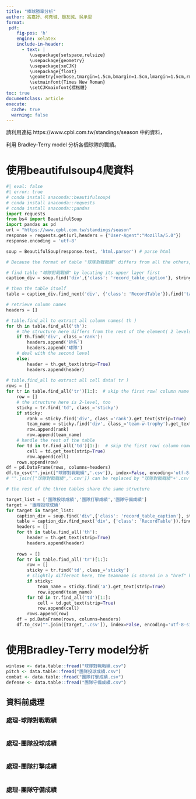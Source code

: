 ```yaml
---
title: "棒球勝率分析"
author: 高嘉妤、柯堯珹、趙友誠、吳承恩
format:
 pdf:
    fig-pos: 'h'
    engine: xelatex
    include-in-header:
      - text: |
         \usepackage{setspace,relsize}
         \usepackage{geometry}
         \usepackage{xeCJK}
         \usepackage{float}
         \geometry{verbose,tmargin=1.5cm,bmargin=1.5cm,lmargin=1.5cm,rmargin=1.5cm}
         \setmainfont{Times New Roman}
         \setCJKmainfont{標楷體}
toc: true
documentclass: article
execute: 
  cache: true
  warning: false
---
```

請利用連結 https://www.cpbl.com.tw/standings/season 中的資料，

利用 Bradley-Terry model 分析各個球隊的戰績。

# 使用beautifulsoup4爬資料

```python
#| eval: false
#| error: true
# conda install anaconda::beautifulsoup4
# conda install anaconda::requests
# conda install anaconda::pandas
import requests
from bs4 import BeautifulSoup
import pandas as pd
url = "https://www.cpbl.com.tw/standings/season"
response = requests.get(url,headers = {"User-Agent":"Mozilla/5.0"})
response.encoding = 'utf-8'

soup = BeautifulSoup(response.text, 'html.parser') # parse html

# Because the format of table "球隊對戰戰績" differs from all the others, we handle this seperately.

# find table "球隊對戰戰績" by locating its upper layer first
caption_div = soup.find('div',{'class': 'record_table_caption'}, string="球隊對戰戰績")

# then the table itself
table = caption_div.find_next('div', {'class': 'RecordTable'}).find('table')

# retrieve column names
headers = []

# table.find_all to extract all column names( th )
for th in table.find_all('th'):
    # the structure here differs from the rest of the element( 2 levels )
    if th.find('div', class_='rank'):
        headers.append('排名')
        headers.append('球隊')
    # deal with the second level
    else:
        header = th.get_text(strip=True)
        headers.append(header)
  
# table.find_all to extract all cell data( tr )
rows = []
for tr in table.find_all('tr')[1:]:  # skip the first row( column name )
    row = []
    # the structure here is 2-level, too
    sticky = tr.find('td', class_='sticky')
    if sticky:
        rank = sticky.find('div', class_='rank').get_text(strip=True)
        team_name = sticky.find('div', class_='team-w-trophy').get_text(strip=True)
        row.append(rank)
        row.append(team_name)
    # handle the rest of the table
    for td in tr.find_all('td')[1:]:  # skip the first row( column name )
        cell = td.get_text(strip=True)
        row.append(cell)
    rows.append(row)
df = pd.DataFrame(rows, columns=headers)
df.to_csv("".join(["球隊對戰戰績",'.csv']), index=False, encoding='utf-8-sig')
# "".join(["球隊對戰戰績",'.csv']) can be replaced by "球隊對戰戰績"+'.csv'

# the rest of the three tables share the same structure

target_list = ['團隊投球成績','團隊打擊成績','團隊守備成績']
target = '團隊投球成績'
for target in target_list:
    caption_div = soup.find('div',{'class': 'record_table_caption'}, string=target)
    table = caption_div.find_next('div', {'class': 'RecordTable'}).find('table')
    headers = []
    for th in table.find_all('th'):
        header = th.get_text(strip=True)
        headers.append(header)
  
    rows = []
    for tr in table.find_all('tr')[1:]:
        row = []
        sticky = tr.find('td', class_='sticky')
        # slightly different here, the teamname is stored in a "href" hyperlink
        if sticky:
            team_name = sticky.find('a').get_text(strip=True)
            row.append(team_name)
        for td in tr.find_all('td')[1:]:
            cell = td.get_text(strip=True)
            row.append(cell)
        rows.append(row)
    df = pd.DataFrame(rows, columns=headers)
    df.to_csv("".join([target,'.csv']), index=False, encoding='utf-8-sig')
```

# 使用Bradley-Terry model分析

```r
winlose <- data.table::fread("球隊對戰戰績.csv")
pitch <- data.table::fread("團隊投球成績.csv")
combat <- data.table::fread("團隊打擊成績.csv")
defense <- data.table::fread("團隊守備成績.csv")
```

## 資料前處理

### 處理-球隊對戰戰績

```r

```

### 處理-團隊投球成績

```r

```


### 處理-團隊打擊成績

```r

```


### 處理-團隊守備成績

```r

```




